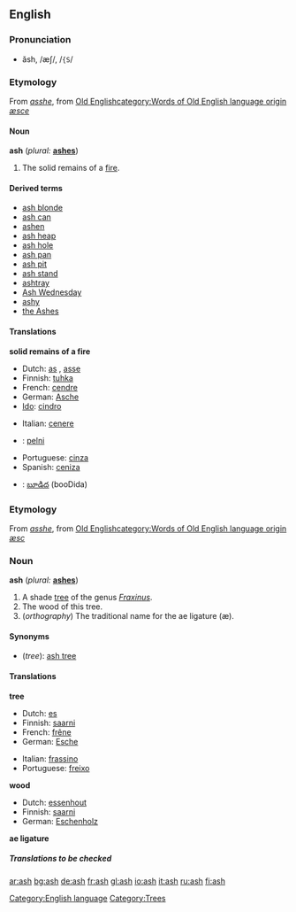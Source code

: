 {{See|Ash}}
==English==
[[Category:English language]]

===Pronunciation===
*ăsh, /æʃ/, /<tt>{S</tt>/

===Etymology===
From {{enm}} ''[[asshe]]'', from [[w:Old English language|Old English]][[category:Words of Old English language origin]] ''[[æsce]]''

====Noun====
'''ash''' (''plural:'' '''[[ashes]]''')

#The solid remains of a [[fire]].

====Derived terms====
*[[ash blonde]]
*[[ash can]]
*[[ashen]]<!--belongs on the page for "ashen": Polish-popiół-->
*[[ash heap]]
*[[ash hole]]
*[[ash pan]]
*[[ash pit]]
*[[ash stand]]
*[[ashtray]]
*[[Ash Wednesday]]
*[[ashy]]
*[[the Ashes]]<!--in cricket-->

====Translations====

'''solid remains of a fire'''
{{top}}
*Dutch: [[as#Dutch|as]] {{f}}, [[asse#Dutch|asse]] {{f}}
*Finnish: [[tuhka]]
*French: [[cendre]] {{m}}
*German: [[Asche]] {{f}}
*[[Ido]]: [[cindro]]
{{mid}}
*Italian: [[cenere]] {{f}}
*{{lv}}: [[pelni]] {{m}} {{p}}
*Portuguese: [[cinza]] {{f}}
*Spanish: [[ceniza]] {{f}}
*{{te}}: [[బూడిద]] (booDida)
{{bottom}}

===Etymology===
From {{enm}} ''[[asshe]]'', from [[w:Old English language|Old English]][[category:Words of Old English language origin]] ''[[æsc]]''

===Noun===
'''ash''' (''plural:'' '''[[ashes]]''')
#A shade [[tree]] of the genus ''[[Fraxinus]]''.
#The wood of this tree.
#(''orthography'') The traditional name for the ae ligature (æ).

====Synonyms====
*(''tree''): [[ash tree]]

====Translations====

'''tree'''
{{top}}
*Dutch: [[es#Dutch|es]] {{m}}
*Finnish: [[saarni]]
*French: [[frêne]] {{m}}
*German: [[Esche]] {{f}}
{{mid}}
*Italian: [[frassino]] {{m}}
*Portuguese: [[freixo]] {{m}}
{{bottom}}

'''wood'''
{{top}}
*Dutch: [[essenhout]] {{n}}
*Finnish: [[saarni]]
*German: [[Eschenholz]] {{n}}
{{mid}}
{{bottom}}

'''ae ligature'''
{{top}}
{{mid}}
{{bottom}}

=====Translations to be checked=====
<!--remove this section when all translations have been put inot the appropriate table(s)
{{checktrans}}

*Arabic: [[رماد]], [[سكن]], [[شجرة الدردار]], [[شحوب]]
*[[Basque]]: [[errauts]] (1), [[lizar]] (3), [[lizarki]] (4) ([http://eu.wiktionary.org/wiki/lizar lizar], [http://eu.wiktionary.org/wiki/lizarki lizarki])
*Bulgarian: [[пръст]] {{f}} (1), [[ясен]] {{m}} (3), [[ясеново дърво]] {{n}} (4)
*Chinese: [[灰]] (huí), [[灰烬]](1); [[桉]], [[桉树]] (3)
*Czech: [[popel]]  {{m}}  (1),  [[jasan]]  {{m}} (3),  [[jasanové dřevo]]  {{n}} (4)
*Estonian: [[tuhk]] (1), [[saar#Estonian|saar]] (3)
*Japanese: [[灰]] ([[はい]], hai), [[灰燼]] (かいじん, kaijin), [[灰がら]] (はいがら, haigara) (1); [[とねりこ]] (3)
*[[Navajo]]: [[łeeh]] (into ashes)
*Polish: [[popi&#243;&#322;]] {{m}} (1) , [[jesion]] {{m}} (3)
*Romanian: [[cenuşă]] {{f}} (1)
*Slovak: [[popol]]  {{m}} (1),  [[jaseň]]  {{m}} (3),   [[jaseňové drevo]]  {{n}} (4)

===See also===
*[[w:ash|Wikipedia article on ash (from a fire)]]
*[[w:ash tree|Wikipedia article on ash trees]]
*[[Yggdrasil]]

[[bg:ash]]
[[de:ash]]
[[gl:ash]]
[[io:ash]]
[[it:ash]]
[[fi:ash]]-->

[[Category:Trees]]

[[ar:ash]]
[[bg:ash]]
[[de:ash]]
[[fr:ash]]
[[gl:ash]]
[[io:ash]]
[[it:ash]]
[[ru:ash]]
[[fi:ash]]